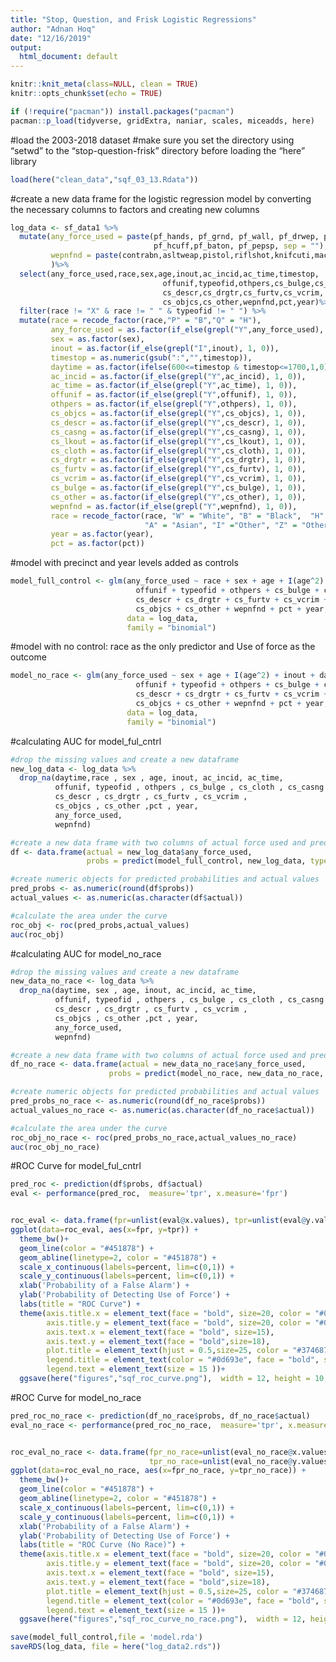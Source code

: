 ---
title: "Stop, Question, and Frisk Logistic Regressions"
author: "Adnan Hoq"
date: "12/16/2019"
output:
  html_document: default
---

```{r setup, include=FALSE}
knitr::knit_meta(class=NULL, clean = TRUE)
knitr::opts_chunk$set(echo = TRUE)
```


```{r include=FALSE}
if (!require("pacman")) install.packages("pacman")
pacman::p_load(tidyverse, gridExtra, naniar, scales, miceadds, here)

```

#load the 2003-2018 dataset
#make sure you set the directory using "setwd" to the "stop-question-frisk" directory before loading the "here" library

```{r load-data}

load(here("clean_data","sqf_03_13.Rdata"))

```


#create a new data frame for the logistic regression model by converting the necessary columns to factors and creating new columns

```{r create-data-frame}

log_data <- sf_data1 %>%
  mutate(any_force_used = paste(pf_hands, pf_grnd, pf_wall, pf_drwep, pf_ptwep,
                                pf_hcuff,pf_baton, pf_pepsp, sep = ""),
         wepnfnd = paste(contrabn,asltweap,pistol,riflshot,knifcuti,machgun,othrweap, sep = "")
         )%>%
  select(any_force_used,race,sex,age,inout,ac_incid,ac_time,timestop,
                                  offunif,typeofid,othpers,cs_bulge,cs_cloth,cs_casng,cs_lkout,
                                  cs_descr,cs_drgtr,cs_furtv,cs_vcrim,
                                  cs_objcs,cs_other,wepnfnd,pct,year)%>%
  filter(race != "X" & race != " " & typeofid != " ") %>%
  mutate(race = recode_factor(race,"P" = "B","Q" = "H"),
         any_force_used = as.factor(if_else(grepl("Y",any_force_used), 1, 0)),
         sex = as.factor(sex),
         inout = as.factor(if_else(grepl("I",inout), 1, 0)),
         timestop = as.numeric(gsub(":","",timestop)),
         daytime = as.factor(ifelse(600<=timestop & timestop<=1700,1,0)),
         ac_incid = as.factor(if_else(grepl("Y",ac_incid), 1, 0)),
         ac_time = as.factor(if_else(grepl("Y",ac_time), 1, 0)),
         offunif = as.factor(if_else(grepl("Y",offunif), 1, 0)),
         othpers = as.factor(if_else(grepl("Y",othpers), 1, 0)),
         cs_objcs = as.factor(if_else(grepl("Y",cs_objcs), 1, 0)),
         cs_descr = as.factor(if_else(grepl("Y",cs_descr), 1, 0)),
         cs_casng = as.factor(if_else(grepl("Y",cs_casng), 1, 0)),
         cs_lkout = as.factor(if_else(grepl("Y",cs_lkout), 1, 0)),
         cs_cloth = as.factor(if_else(grepl("Y",cs_cloth), 1, 0)),
         cs_drgtr = as.factor(if_else(grepl("Y",cs_drgtr), 1, 0)),
         cs_furtv = as.factor(if_else(grepl("Y",cs_furtv), 1, 0)),
         cs_vcrim = as.factor(if_else(grepl("Y",cs_vcrim), 1, 0)),
         cs_bulge = as.factor(if_else(grepl("Y",cs_bulge), 1, 0)),
         cs_other = as.factor(if_else(grepl("Y",cs_other), 1, 0)),
         wepnfnd = as.factor(if_else(grepl("Y",wepnfnd), 1, 0)),
         race = recode_factor(race, "W" = "White", "B" = "Black",  "H" ="Hispanic",
                              "A" = "Asian", "I" ="Other", "Z" = "Other"),
         year = as.factor(year),
         pct = as.factor(pct))

```

#model with precinct and year levels added as controls
```{r model-full-control}
model_full_control <- glm(any_force_used ~ race + sex + age + I(age^2) + inout + daytime + ac_incid + ac_time +
                            offunif + typeofid + othpers + cs_bulge + cs_cloth + cs_casng + cs_lkout +
                            cs_descr + cs_drgtr + cs_furtv + cs_vcrim +
                            cs_objcs + cs_other + wepnfnd + pct + year,
                          data = log_data,
                          family = "binomial")
```


#model with no control: race as the only predictor and Use of force as the outcome
```{r model-no-race}
model_no_race <- glm(any_force_used ~ sex + age + I(age^2) + inout + daytime + ac_incid + ac_time +
                            offunif + typeofid + othpers + cs_bulge + cs_cloth + cs_casng + cs_lkout +
                            cs_descr + cs_drgtr + cs_furtv + cs_vcrim +
                            cs_objcs + cs_other + wepnfnd + pct + year,
                          data = log_data,
                          family = "binomial")

```

#calculating AUC for model_ful_cntrl
```{r auc-full-control}
#drop the missing values and create a new dataframe
new_log_data <- log_data %>%
  drop_na(daytime,race , sex , age, inout, ac_incid, ac_time,
          offunif, typeofid , othpers , cs_bulge , cs_cloth , cs_casng , cs_lkout ,
          cs_descr , cs_drgtr , cs_furtv , cs_vcrim ,
          cs_objcs , cs_other ,pct , year,
          any_force_used,
          wepnfnd)

#create a new data frame with two columns of actual force used and predicted probability of use of force
df <- data.frame(actual = new_log_data$any_force_used,
                 probs = predict(model_full_control, new_log_data, type = "response"))

#create numeric objects for predicted probabilities and actual values
pred_probs <- as.numeric(round(df$probs))
actual_values <- as.numeric(as.character(df$actual))

#calculate the area under the curve
roc_obj <- roc(pred_probs,actual_values)
auc(roc_obj)

```


#calculating AUC for model_no_race
```{r auc-no-race}
#drop the missing values and create a new dataframe
new_data_no_race <- log_data %>%
  drop_na(daytime, sex , age, inout, ac_incid, ac_time,
          offunif, typeofid , othpers , cs_bulge , cs_cloth , cs_casng , cs_lkout ,
          cs_descr , cs_drgtr , cs_furtv , cs_vcrim ,
          cs_objcs , cs_other ,pct , year,
          any_force_used,
          wepnfnd)

#create a new data frame with two columns of actual force used and predicted probability of use of force
df_no_race <- data.frame(actual = new_data_no_race$any_force_used,
                      probs = predict(model_no_race, new_data_no_race, type = "response"))

#create numeric objects for predicted probabilities and actual values
pred_probs_no_race <- as.numeric(round(df_no_race$probs))
actual_values_no_race <- as.numeric(as.character(df_no_race$actual))

#calculate the area under the curve
roc_obj_no_race <- roc(pred_probs_no_race,actual_values_no_race)
auc(roc_obj_no_race)
```


#ROC Curve for model_ful_cntrl
```{r roc-full-control}
pred_roc <- prediction(df$probs, df$actual)
eval <- performance(pred_roc,  measure='tpr', x.measure='fpr')


roc_eval <- data.frame(fpr=unlist(eval@x.values), tpr=unlist(eval@y.values))
ggplot(data=roc_eval, aes(x=fpr, y=tpr)) +
  theme_bw()+
  geom_line(color = "#451878") +
  geom_abline(linetype=2, color = "#451878") +
  scale_x_continuous(labels=percent, lim=c(0,1)) +
  scale_y_continuous(labels=percent, lim=c(0,1)) +
  xlab('Probability of a False Alarm') +
  ylab('Probability of Detecting Use of Force') +
  labs(title = "ROC Curve") +
  theme(axis.title.x = element_text(face = "bold", size=20, color = "#0d693e"),
        axis.title.y = element_text(face = "bold", size=20, color = "#0d693e"),
        axis.text.x = element_text(face = "bold", size=15),
        axis.text.y = element_text(face = "bold",size=18),
        plot.title = element_text(hjust = 0.5,size=25, color = "#374687",face = "bold"),
        legend.title = element_text(color = "#0d693e", face = "bold", size = 18 ),
        legend.text = element_text(size = 15 ))+
  ggsave(here("figures","sqf_roc_curve.png"),  width = 12, height = 10, dpi = 150, units = "in", device='png')


```


#ROC Curve for model_no_race
```{r roc-no-race}
pred_roc_no_race <- prediction(df_no_race$probs, df_no_race$actual)
eval_no_race <- performance(pred_roc_no_race,  measure='tpr', x.measure='fpr')


roc_eval_no_race <- data.frame(fpr_no_race=unlist(eval_no_race@x.values),
                               tpr_no_race=unlist(eval_no_race@y.values))
ggplot(data=roc_eval_no_race, aes(x=fpr_no_race, y=tpr_no_race)) +
  theme_bw()+
  geom_line(color = "#451878") +
  geom_abline(linetype=2, color = "#451878") +
  scale_x_continuous(labels=percent, lim=c(0,1)) +
  scale_y_continuous(labels=percent, lim=c(0,1)) +
  xlab('Probability of a False Alarm') +
  ylab('Probability of Detecting Use of Force') +
  labs(title = "ROC Curve (No Race)") +
  theme(axis.title.x = element_text(face = "bold", size=20, color = "#0d693e"),
        axis.title.y = element_text(face = "bold", size=20, color = "#0d693e"),
        axis.text.x = element_text(face = "bold", size=15),
        axis.text.y = element_text(face = "bold",size=18),
        plot.title = element_text(hjust = 0.5,size=25, color = "#374687",face = "bold"),
        legend.title = element_text(color = "#0d693e", face = "bold", size = 18 ),
        legend.text = element_text(size = 15 ))+
  ggsave(here("figures","sqf_roc_curve_no_race.png"),  width = 12, height = 10, dpi = 150, units = "in", device='png')


```



```{r save-outputs}
save(model_full_control,file = 'model.rda')
saveRDS(log_data, file = here("log_data2.rds"))
```


